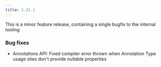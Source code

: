 ```yaml
---
title: 1.31.1
---
```



This is a minor feature release, containing a single bugfix to the internal tooling

### Bug fixes
 * Annotations API: Fixed compiler error thrown when Annotation Type usage sites don't provide nullable properties
